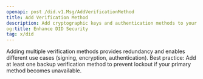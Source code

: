 ```yaml
---
openapi: post /did.v1.Msg/AddVerificationMethod
title: Add Verification Method
description: Add cryptographic keys and authentication methods to your DID
og:title: Enhance DID Security
tag: x/did
---
```


<Info>
  Adding multiple verification methods provides redundancy and enables
  different use cases (signing, encryption, authentication).
</Info>

<Tip>
  Best practice: Add at least one backup verification method to prevent
  lockout if your primary method becomes unavailable.
</Tip>
